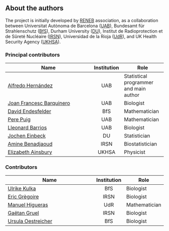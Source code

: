 ## About the authors {-}

The project is initially developed by [RENEB](https://www.reneb.net) association, as a collaboration between Universitat Autònoma de Barcelona ([UAB](https://www.uab.cat/)), Bundesamt für Strahlenschutz ([BfS](https://www.bfs.de/EN/home/home_node.html)), Durham University ([DU](https://www.dur.ac.uk/)), Institut de Radioprotection et de Sûreté Nucléaire ([IRSN](https://www.irsn.fr/EN/Pages/Home.aspx)), Universidad de la Rioja ([UdR](https://www.unirioja.es/)), and UK Health Security Agency ([UKHSA](https://www.ukhsa-protectionservices.org.uk/)).

### Principal contributors {-}

| Name                                                                                       | Institution | Role                                   |
|--------------------------------------------------------------------------------------------|:-----------:|----------------------------------------|
| [Alfredo Hernández](http://aldomann.com)                                                   | UAB         | Statistical programmer and main author |
| [Joan Francesc Barquinero](https://orcid.org/0000-0003-0084-5268)                          | UAB         | Biologist                              |
| [David Endesfelder](https://www.researchgate.net/profile/David_Endesfelder2)               | BfS         | Mathematician                          |
| [Pere Puig](https://orcid.org/0000-0002-6607-9642)                                         | UAB         | Mathematician                          |
| [Lleonard Barrios](https://orcid.org/0000-0002-6151-8503)                                  | UAB         | Biologist                              |
| [Jochen Einbeck](https://orcid.org/0000-0002-9457-2020)                                    | DU          | Statistician                           |
| [Amine Benadjaoud](https://www.researchgate.net/profile/Mohamed_Benadjaoud)                | IRSN        | Biostatistician                        |
| [Elizabeth Ainsbury](https://www.ukhsa-protectionservices.org.uk/cds/team/liz_ainsbury)    | UKHSA       | Physicist                              |

### Contributors {-}

| Name                                                                                                      | Institution | Role          |
|-----------------------------------------------------------------------------------------------------------|:-----------:|---------------|
| [Ulrike Kulka](https://orcid.org/0000-0002-7734-3162)                                                     | BfS         | Biologist     |
| [Eric Grègoire](https://www.researchgate.net/profile/Eric_Gregoire2)                                      | IRSN        | Biologist     |
| [Manuel Higueras](https://orcid.org/0000-0001-5530-1714)                                                  | UdR         | Mathematician |
| [Gaëtan Gruel](https://www.researchgate.net/profile/Gruel_Gaetan)                                         | IRSN        | Biologist     |
| [Ursula Oestreicher](https://www.researchgate.net/scientific-contributions/2121336457_Ursula_Oestreicher) | BfS         | Biologist     |
